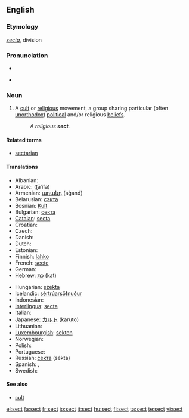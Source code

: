 {{wikipedia}}
==English==

===Etymology===
{{etyl|la}} ''[[secta]]'', division

===Pronunciation===
* {{audio|en-us-sect.ogg|Audio (US)}}

* {{rhymes|ɛkt}}

===Noun===
{{en-noun}}

# A [[cult]] or [[religious]] movement, a group sharing particular (often [[unorthodox]]) [[political]] and/or religious [[beliefs]].
#: ''A religious '''sect'''.''

====Related terms====
* [[sectarian]]

====Translations====
{{top}}
* Albanian: {{t-|sq|sekt|m|xs=Albanian}}
* Arabic: {{Arab|[[طائفة]]}} (ʈā’ifa) {{f}}
* Armenian: [[աղանդ]] (aġand)
* Belarusian: [[сэкта]] {{f}}
* Bosnian: [[Kult]] {{m}}
* Bulgarian: [[секта]] {{f}}
* [[Catalan]]: [[secta]] {{f}}
* Croatian: {{t+|hr|sekta|f}}
* Czech: {{t+|cs|sekta|f}}
* Danish: {{t-|da|sekt|c}}
* Dutch: {{t+|nl|sekte|f}}
* Estonian: {{t-|et|sekt}}
* Finnish: [[lahko]] {{italbrac|religious}}
* French: [[secte]] {{f}}
* German: {{t+|de|Sekte|f}}
* Hebrew: [[כת]] (kat) {{f}}
{{mid}}
* Hungarian: [[szekta]]
* Icelandic: [[sértrúarsöfnuður]] {{m}}
* Indonesian: {{t-|id|sekte|xs=Indonesian}}
* [[Interlingua]]: [[secta]]
* Italian: {{t+|it|setta|f}}
* Japanese: [[カルト]] (karuto)
* Lithuanian: {{t-|lt|sekta|f|xs=Lithuanian}}
* [[Luxembourgish]]: [[sekten]]
* Norwegian: {{t-|no|sekt|m}}
* Polish: {{t-|pl|sekta|f}}
* Portuguese: {{t+|pt|seita|f}}
* Russian: [[секта]] (sékta) {{f}}
* Spanish: {{t-|es|secta|f}}, {{t+|es|culto|m}}
* Swedish: {{t-|sv|sekt|c}}
{{bottom}}

====See also====
* [[cult]]

[[el:sect]]
[[fa:sect]]
[[fr:sect]]
[[io:sect]]
[[it:sect]]
[[hu:sect]]
[[fi:sect]]
[[ta:sect]]
[[te:sect]]
[[vi:sect]]